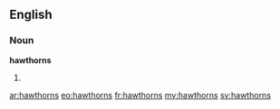 ==English==

===Noun===
'''hawthorns'''

# {{plural of|[[hawthorn]]}}

[[ar:hawthorns]]
[[eo:hawthorns]]
[[fr:hawthorns]]
[[my:hawthorns]]
[[sv:hawthorns]]